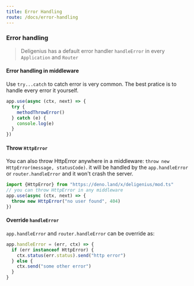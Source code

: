 ```yaml
---
title: Error Handling
route: /docs/error-handling
---
```


### Error handling

>Deligenius has a default error handler `handleError`
in every `Application` and `Router`

#### Error handling in middleware

Use `try...catch` to catch error is very common.
The best pratice is to handle every error it yourself.

```ts
app.use(async (ctx, next) => {
  try {
    methodThrowError()
  } catch (e) {
    console.log(e)
  }
})
```

#### Throw `HttpError`

You can also throw HttpError anywhere in a middleware:
`throw new HttpError(message, statusCode)`.
it will be handled by the `app.handleError` or `router.handleError`
and it won't crash the server.

```ts
import {HttpError} from "https://deno.land/x/deligenius/mod.ts"
// you can throw HttpError in any middleware
app.use(async (ctx, next) => {
  throw new HttpError("no user found", 404)
})
```

#### Override `handleError`

`app.handleError` and `router.handleError` can be override as:

```ts
app.handleError = (err, ctx) => {
  if (err instanceof HttpError) {
    ctx.status(err.status).send("http error")
  } else {
    ctx.send("some other error")
  }
}
```
